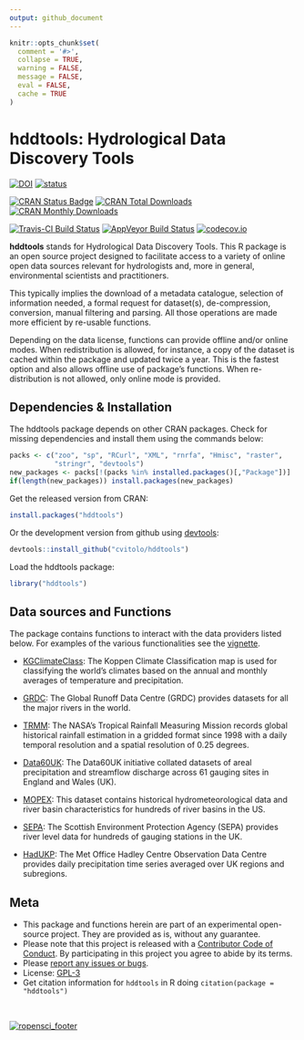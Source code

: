 ```yaml
---
output: github_document
---
```


<!-- Edit the README.Rmd only!!! The README.md is generated automatically from README.Rmd. -->

```r
knitr::opts_chunk$set(
  comment = '#>',
  collapse = TRUE,
  warning = FALSE,
  message = FALSE,
  eval = FALSE,
  cache = TRUE
)
```

hddtools: Hydrological Data Discovery Tools
===========================================

[![DOI](https://zenodo.org/badge/9118/cvitolo/hddtools.svg)](https://zenodo.org/badge/latestdoi/9118/cvitolo/hddtools)
[![status](http://joss.theoj.org/papers/3287a12e7ce5d7e89938a6b4f56fc225/status.svg)](http://joss.theoj.org/papers/3287a12e7ce5d7e89938a6b4f56fc225)

[![CRAN Status Badge](http://www.r-pkg.org/badges/version/hddtools)](https://cran.r-project.org/package=hddtools)
[![CRAN Total Downloads](http://cranlogs.r-pkg.org/badges/grand-total/hddtools)](https://cran.r-project.org/package=hddtools)
[![CRAN Monthly Downloads](http://cranlogs.r-pkg.org/badges/hddtools)](https://cran.r-project.org/package=hddtools)

[![Travis-CI Build Status](https://travis-ci.org/cvitolo/hddtools.svg?branch=master)](https://travis-ci.org/cvitolo/hddtools)
[![AppVeyor Build Status](https://ci.appveyor.com/api/projects/status/github/cvitolo/hddtools?branch=master&svg=true)](https://ci.appveyor.com/project/cvitolo/hddtools)
[![codecov.io](https://codecov.io/github/cvitolo/hddtools/coverage.svg?branch=master)](https://codecov.io/github/cvitolo/hddtools?branch=master)

**hddtools** stands for Hydrological Data Discovery Tools. This R package is an open source project designed to facilitate access to a variety of online open data sources relevant for hydrologists and, more in general, environmental scientists and practitioners. 

This typically implies the download of a metadata catalogue, selection of information needed, a formal request for dataset(s), de-compression, conversion, manual filtering and parsing. All those operations are made more efficient by re-usable functions. 

Depending on the data license, functions can provide offline and/or online modes. When redistribution is allowed, for instance, a copy of the dataset is cached within the package and updated twice a year. This is the fastest option and also allows offline use of package's functions. When re-distribution is not allowed, only online mode is provided.

## Dependencies & Installation
The hddtools package depends on other CRAN packages. Check for missing dependencies and install them using the commands below:

```r
packs <- c("zoo", "sp", "RCurl", "XML", "rnrfa", "Hmisc", "raster", 
           "stringr", "devtools")
new_packages <- packs[!(packs %in% installed.packages()[,"Package"])]
if(length(new_packages)) install.packages(new_packages)
```

Get the released version from CRAN:

```r
install.packages("hddtools")
```

Or the development version from github using [devtools](https://github.com/hadley/devtools):

```r
devtools::install_github("cvitolo/hddtools")
```

Load the hddtools package:

```r
library("hddtools")
```

## Data sources and Functions

The package contains functions to interact with the data providers listed below. For examples of the various functionalities see the [vignette](vignettes/hddtools_vignette.Rmd).

* [KGClimateClass](http://koeppen-geiger.vu-wien.ac.at/): The Koppen Climate Classification map is used for classifying the world's climates based on the annual and monthly averages of temperature and precipitation.

* [GRDC](http://www.bafg.de/GRDC/EN/Home/homepage_node.html): The Global Runoff Data Centre (GRDC) provides datasets for all the major rivers in the world.

* [TRMM](http://trmm.gsfc.nasa.gov/): The NASA's Tropical Rainfall Measuring Mission records global historical rainfall estimation in a gridded format since 1998 with a daily temporal resolution and a spatial resolution of 0.25 degrees. 

* [Data60UK](http://tdwg.catchment.org/datasets.html): The Data60UK initiative collated datasets of areal precipitation and streamflow discharge across 61 gauging sites in England and Wales (UK). 

* [MOPEX](http://tdwg.catchment.org/datasets.html): This dataset contains historical hydrometeorological data and river basin characteristics for hundreds of river basins in the US.

* [SEPA](http://apps.sepa.org.uk/waterlevels/): The Scottish Environment Protection Agency (SEPA) provides river level data for hundreds of gauging stations in the UK.

* [HadUKP](http://www.metoffice.gov.uk/hadobs/hadukp/): The Met Office Hadley Centre Observation Data Centre provides daily precipitation time series averaged over UK regions and subregions.

## Meta

* This package and functions herein are part of an experimental open-source project. They are provided as is, without any guarantee.
* Please note that this project is released with a [Contributor Code of Conduct](CONDUCT.md). By participating in this project you agree to abide by its terms.
* Please [report any issues or bugs](https://github.com/cvitolo/hddtools/issues).
* License: [GPL-3](https://opensource.org/licenses/GPL-3.0)
* Get citation information for `hddtools` in R doing `citation(package = "hddtools")`

<br/>

[![ropensci_footer](http://ropensci.org/public_images/github_footer.png)](http://ropensci.org)
